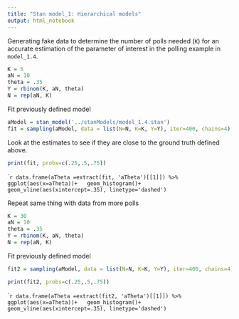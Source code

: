 ```yaml
---
title: "Stan model_1: Hierarchical models"
output: html_notebook
---
```


Generating fake data to determine the number of polls needed (`K`) for an accurate estimation of the parameter of interest in the polling example in `model_1.4`.

```r
K = 5
aN = 10
theta = .35
Y = rbinom(K, aN, theta)
N = rep(aN, K)
```

Fit previously defined model

```r
aModel = stan_model('../stanModels/model_1.4.stan')
fit = sampling(aModel, data = list(N=N, K=K, Y=Y), iter=400, chains=4)
```

Look at the estimates to see if they are close to the ground truth defined above.

```r
print(fit, probs=c(.25,.5,.75))
```

````r
data.frame(aTheta =extract(fit, 'aTheta')[[1]]) %>%
  ggplot(aes(x=aTheta))+
  geom_histogram()+
  geom_vline(aes(xintercept=.35), linetype='dashed')
```

Repeat same thing with data from more polls

```r
K = 30
aN = 10
theta = .35
Y = rbinom(K, aN, theta)
N = rep(aN, K)
```

Fit previously defined model

```r
fit2 = sampling(aModel, data = list(N=N, K=K, Y=Y), iter=400, chains=4)
```

```r
print(fit2, probs=c(.25,.5,.75))
```

````r
data.frame(aTheta =extract(fit2, 'aTheta')[[1]]) %>%
  ggplot(aes(x=aTheta))+
  geom_histogram()+
  geom_vline(aes(xintercept=.35), linetype='dashed')
```